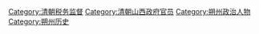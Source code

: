 [[Category:清朝税务监督|Category:清朝税务监督]]
[[Category:清朝山西政府官员|Category:清朝山西政府官员]]
[[Category:朔州政治人物|Category:朔州政治人物]]
[[Category:朔州历史|Category:朔州历史]]